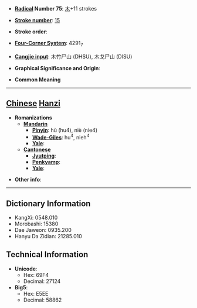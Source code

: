 * '''[[Wiktionary:Chinese radical index| Radical]] Number 75''': [[Wiktionary:Chinese radical index 木|木]]+11 strokes

* '''[[Wiktionary:Chinese total strokes index|Stroke number]]''': [[Wiktionary:Chinese total strokes index 15|15]]

* '''Stroke order''': 

* '''[[Wiktionary:Chinese four corner index|Four-Corner System]]''': 4291<sub>7</sub>

* '''[[Wiktionary:Chinese Cangjie index|Cangjie input]]''': 木竹尸山 (DHSU), 木戈尸山 (DISU)

* '''Graphical Significance and Origin''': 

* '''Common Meaning'''

----

== [[Chinese]] [[Hanzi]] ==

* '''Romanizations'''
** '''[[Mandarin]]'''
*** '''[[Pinyin]]''': hù (hu4), niè (nie4)
*** '''[[Wade-Giles]]''': hu<sup>4</sup>, nieh<sup>4</sup>
*** '''[[Yale]]''': 
** '''[[Cantonese]]'''
*** '''[[Jyutping]]''':
*** '''[[Penkyamp]]''': 
*** '''[[Yale]]''': 

* '''Other info''': 

----

== Dictionary Information ==

* KangXi: 0548.010
* Morobashi: 15380
* Dae Jaweon: 0935.200
* Hanyu Da Zidian: 21285.010

== Technical Information ==

* '''Unicode''':
** Hex: 69F4
** Decimal: 27124
* '''Big5''':
** Hex: E5EE
** Decimal: 58862